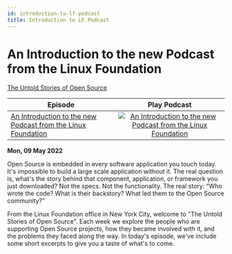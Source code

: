 ```yaml
---
id: introduction-to-lf-podcast
title: Introduction to LF Podcast
---
```


<!--
-->

# An Introduction to the new Podcast from the Linux Foundation

<Spotify scsrc={podcasts[3].src} />

[The Untold Stories of Open Source](https://untold-stories-of-open-source.captivate.fm/spotify)

| Episode                                                                                                                 |                                                                                                     Play Podcast                                                                                                     |
| ----------------------------------------------------------------------------------------------------------------------- | :------------------------------------------------------------------------------------------------------------------------------------------------------------------------------------------------------------------: |
| [An Introduction to the new Podcast from the Linux Foundation](https://open.spotify.com/episode/62DAkdeQTSAPeLbxF2sTlX) | [![An Introduction to the new Podcast from the Linux Foundation](../images/podcast-mic.png "An Introduction to the new Podcast from the Linux Foundation")](https://open.spotify.com/episode/62DAkdeQTSAPeLbxF2sTlX) |

**Mon, 09 May 2022**

Open Source is embedded in every software application you touch today. It's impossible to build a large scale application without it. The real question is, what's the story behind that component, application, or framework you just downloaded? Not the specs. Not the functionality. The real story: “Who wrote the code? What is their backstory? What led them to the Open Source community?”

From the Linux Foundation office in New York City, welcome to "The Untold Stories of Open Source". Each week we explore the people who are supporting Open Source projects, how they became involved with it, and the problems they faced along the way. In today's episode, we've include some short excerpts to give you a taste of what's to come.

